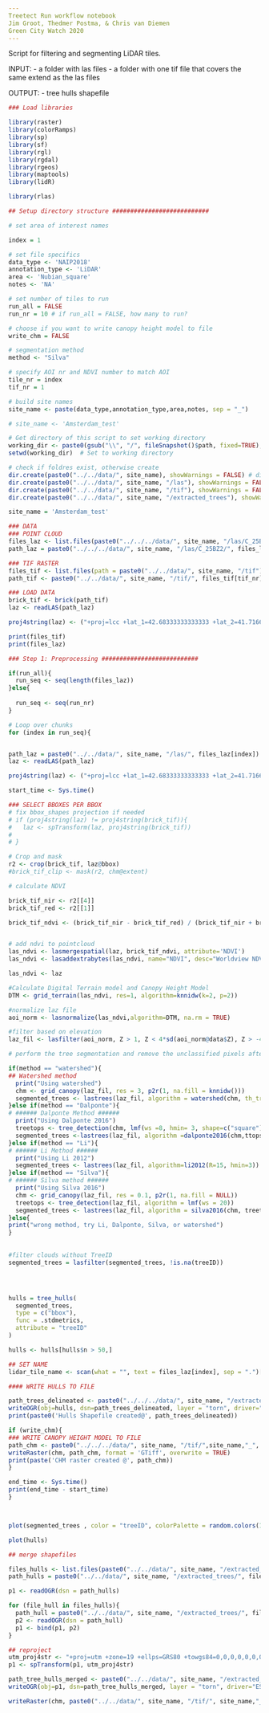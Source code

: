 ```yaml
---
Treetect Run workflow notebook
Jim Groot, Thedmer Postma, & Chris van Diemen
Green City Watch 2020
---
```


Script for filtering and segmenting LiDAR tiles. 

INPUT: 
- a folder with las files
- a folder with one tif file that covers the same extend as the las files

OUTPUT:
- tree hulls shapefile

```r
### Load libraries

library(raster)
library(colorRamps)
library(sp)
library(sf)
library(rgl)
library(rgdal)
library(rgeos)
library(maptools)
library(lidR)

library(rlas)

```


```r
## Setup directory structure ###########################

# set area of interest names

index = 1

# set file specifics
data_type <- 'NAIP2018'
annotation_type <- 'LiDAR'
area <- 'Nubian_square'
notes <- 'NA' 

# set number of tiles to run
run_all = FALSE
run_nr = 10 # if run_all = FALSE, how many to run?

# choose if you want to write canopy height model to file
write_chm = FALSE

# segmentation method
method <- "Silva"

# specify AOI nr and NDVI number to match AOI
tile_nr = index
tif_nr = 1

# build site names
site_name <- paste(data_type,annotation_type,area,notes, sep = "_")

# site_name <- 'Amsterdam_test'

# Get directory of this script to set working directory
working_dir <- paste0(gsub("\\", "/", fileSnapshot()$path, fixed=TRUE),"/")
setwd(working_dir)  # Set to working directory

# check if foldres exist, otherwise create
dir.create(paste0("../../data/", site_name), showWarnings = FALSE) # directory to store the data
dir.create(paste0("../../data/", site_name, "/las"), showWarnings = FALSE)  # store raw .las/.laz files in this directory
dir.create(paste0("../../data/", site_name, "/tif"), showWarnings = FALSE)  # store ndvi rasters in this directory
dir.create(paste0("../../data/", site_name, "/extracted_trees"), showWarnings = FALSE)  # store ndvi rasters in this directory
```




```r
site_name = 'Amsterdam_test'

### DATA
### POINT CLOUD
files_laz <- list.files(paste0("../../../data/", site_name, "/las/C_25BZ2/"), pattern = ".las")
path_laz = paste0("../../../data/", site_name, "/las/C_25BZ2/", files_laz[10])

### TIF RASTER
files_tif <- list.files(path = paste0("../../data/", site_name, "/tif"), pattern = ".tif")
path_tif <- paste0("../../data/", site_name, "/tif/", files_tif[tif_nr])

### LOAD DATA
brick_tif <- brick(path_tif)
laz <- readLAS(path_laz)

proj4string(laz) <- ("+proj=lcc +lat_1=42.68333333333333 +lat_2=41.71666666666667 +lat_0=41 +lon_0=-71.5 +x_0=200000.0001016002 +y_0=750000 +ellps=GRS80 +towgs84=0,0,0,0,0,0,0 +units=us-ft +no_defs")

print(files_tif)
print(files_laz)

```


```r
### Step 1: Preprocessing ###########################

if(run_all){
  run_seq <- seq(length(files_laz))
}else{
  
  run_seq <- seq(run_nr)
}

# Loop over chunks 
for (index in run_seq){


path_laz = paste0("../../data/", site_name, "/las/", files_laz[index])
laz <- readLAS(path_laz)

proj4string(laz) <- ("+proj=lcc +lat_1=42.68333333333333 +lat_2=41.71666666666667 +lat_0=41 +lon_0=-71.5 +x_0=200000.0001016002 +y_0=750000 +ellps=GRS80 +towgs84=0,0,0,0,0,0,0 +units=us-ft +no_defs")

start_time <- Sys.time()

### SELECT BBOXES PER BBOX
# fix bbox_shapes projection if needed
# if (proj4string(laz) != proj4string(brick_tif)){
#   laz <- spTransform(laz, proj4string(brick_tif))
#   
# }

# Crop and mask
r2 <- crop(brick_tif, laz@bbox)
#brick_tif_clip <- mask(r2, chm@extent)

# calculate NDVI

brick_tif_nir <- r2[[4]]
brick_tif_red <- r2[[1]]

brick_tif_ndvi <- (brick_tif_nir - brick_tif_red) / (brick_tif_nir + brick_tif_red)


# add ndvi to pointcloud
las_ndvi <- lasmergespatial(laz, brick_tif_ndvi, attribute='NDVI')
las_ndvi <- lasaddextrabytes(las_ndvi, name="NDVI", desc="Worldview NDVI")

las_ndvi <- laz

#Calculate Digital Terrain model and Canopy Height Model
DTM <- grid_terrain(las_ndvi, res=1, algorithm=knnidw(k=2, p=2))

#normalize laz file
aoi_norm <- lasnormalize(las_ndvi,algorithm=DTM, na.rm = TRUE)

#filter based on elevation
laz_fil <- lasfilter(aoi_norm, Z > 1, Z < 4*sd(aoi_norm@data$Z), Z > -4*sd(aoi_norm@data$Z))

# perform the tree segmentation and remove the unclassified pixels afterwards

if(method == "watershed"){
## Watershed method
  print("Using watershed")
  chm <- grid_canopy(laz_fil, res = 3, p2r(1, na.fill = knnidw()))
  segmented_trees <- lastrees(laz_fil, algorithm = watershed(chm, th_tree = 3, tol = 1, ext = 1))
}else if(method == "Dalponte"){
# ###### Dalponte Method ######
  print("Using Dalponte 2016")
  treetops <- tree_detection(chm, lmf(ws =8, hmin= 3, shape=c("square")))
  segmented_trees <-lastrees(laz_fil, algorithm =dalponte2016(chm,ttops, th_tree = 3, th_seed = 0.45, th_cr = 0.55, max_cr = 15, ID = "treeID"))
}else if(method == "Li"){
# ###### Li Method ######
  print("Using Li 2012")
  segmented_trees <- lastrees(laz_fil, algorithm=li2012(R=15, hmin=3)) 
}else if(method == "Silva"){
# ###### Silva method ######
  print("Using Silva 2016")
  chm <- grid_canopy(laz_fil, res = 0.1, p2r(1, na.fill = NULL))
  treetops <- tree_detection(laz_fil, algorithm = lmf(ws = 20))
  segmented_trees <- lastrees(laz_fil, algorithm = silva2016(chm, treetops, max_cr_factor = 0.7, exclusion = 0.3)) 
}else{
print("wrong method, try Li, Dalponte, Silva, or watershed")
}
  
  
#filter clouds without TreeID
segmented_trees = lasfilter(segmented_trees, !is.na(treeID))




hulls = tree_hulls(
  segmented_trees,
  type = c("bbox"),
  func = .stdmetrics,
  attribute = "treeID"
)

hulls <- hulls[hulls$n > 50,]

## SET NAME
lidar_tile_name <- scan(what = "", text = files_laz[index], sep = ".")[1]

#### WRITE HULLS TO FILE

path_trees_delineated <- paste0("../../../data/", site_name, "/extracted_trees/tmp/",lidar_tile_name,"_hulls.shp")
writeOGR(obj=hulls, dsn=path_trees_delineated, layer = "torn", driver="ESRI Shapefile")
print(paste0('Hulls Shapefile created@', path_trees_delineated))

if (write_chm){
### WRITE CANOPY HEIGHT MODEL TO FILE
path_chm <- paste0("../../../data/", site_name, "/tif/",site_name,"_", lidar_tile_name,"_chm.tif")
writeRaster(chm, path_chm, format = 'GTiff', overwrite = TRUE)
print(paste('CHM raster created @', path_chm))
}

end_time <- Sys.time()
print(end_time - start_time)
}



plot(segmented_trees , color = "treeID", colorPalette = random.colors(100))

plot(hulls)
```


```r
## merge shapefiles

files_hulls <- list.files(paste0("../../data/", site_name, "/extracted_trees"), pattern = ".shp")
path_hulls = paste0("../../data/", site_name, "/extracted_trees/", files_hulls[1])

p1 <- readOGR(dsn = path_hulls)

for (file_hull in files_hulls){
  path_hull = paste0("../../data/", site_name, "/extracted_trees/", file_hull)
  p2 <- readOGR(dsn = path_hull)
  p1 <- bind(p1, p2)
}

## reproject
utm_proj4str <- "+proj=utm +zone=19 +ellps=GRS80 +towgs84=0,0,0,0,0,0,0 +units=m +no_defs"
p1 <- spTransform(p1, utm_proj4str)

path_tree_hulls_merged <- paste0("../../data/", site_name, "/extracted_trees/",site_name,"_hulls_merged.shp")
writeOGR(obj=p1, dsn=path_tree_hulls_merged, layer = "torn", driver="ESRI Shapefile")
```

```r

writeRaster(chm, paste0("../../data/", site_name, "/tif/", site_name,"_" ,lidar_tile_name,'_chm.tif') , format = 'GTiff') 



```

